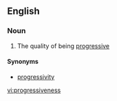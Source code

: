 ==English==

===Noun===
{{en-noun|-}}

# The quality of being [[progressive]]

====Synonyms====
* [[progressivity]]

[[vi:progressiveness]]